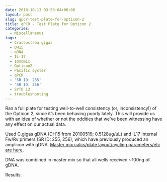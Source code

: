 ```yaml
---
date: 2010-10-13 03:53:04+00:00
layout: post
slug: qpcr-test-plate-for-opticon-2
title: qPCR - Test Plate for Opticon 2
categories:
  - Miscellaneous
tags:
  - Crassostrea gigas
  - DH15
  - gDNA
  - IL-17
  - Immomix
  - Opticon2
  - Pacific oyster
  - qPCR
  - 'SR ID: 255'
  - 'SR ID: 256'
  - SYTO 13
  - troubleshooting
---
```


Ran a full plate for testing well-to-well consistency (or, inconsistency!) of the Opticon 2, since it's been behaving poorly lately. This will provide us with an idea of whether or not the oddities that we've been witnessing have any effect on our actual data.

Used C.gigas gDNA (DH15 from 20100519; 0.5128ug/uL) and IL17 Internal Fw/Rv primers (SR ID: 255, 256), which have previously produced an amplicon with gDNA. [Master mix calcs/plate layout/cycling parameters/etc are here](https://eagle.fish.washington.edu/Arabidopsis/Notebook%20Workup%20Files/20101012-01.jpg).

DNA was combined in master mix so that all wells received ~100ng of gDNA.

Results:
